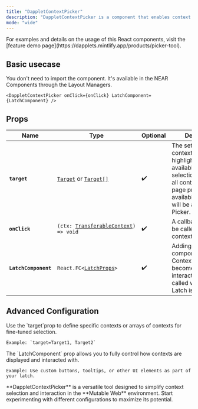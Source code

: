 ```yaml
---
title: "DappletContextPicker"
description: "DappletContextPicker is a component that enables context picking mode, provides latches for specific contexts, and onClick callback functions."
mode: "wide"
---
```


<Tip>
  For examples and details on the usage of this React components, visit the [feature demo page](https://dapplets.mintlify.app/products/picker-tool).
</Tip>

## Basic usecase

You don't need to import the component. It's available in the NEAR Components through the Layout Managers.

`<DappletContextPicker onClick={onClick} LatchComponent={LatchComponent} />`

## Props

| Name                 | Type                                                                                                                                 | Optional | Description                                                                                                                                                                         |
| -------------------- | ------------------------------------------------------------------------------------------------------------------------------------ | -------- | ----------------------------------------------------------------------------------------------------------------------------------------------------------------------------------- |
| **`target`**         | [`Target`](https://dapplets.mintlify.app/api-references/target) or [`Target[]`](https://dapplets.mintlify.app/api-references/target) | ✔️       | The set of target contexts that will be highlighted and available for selection. By default, all contexts on the page provided by the available adapters will be active for Picker. |
| **`onClick`**        | `(ctx: `[`TransferableContext`](https://dapplets.mintlify.app/api-references/transferable-context)`) => void`                        | ✔️       | A callback that will be called when the context is clicked.                                                                                                                         |
| **`LatchComponent`** | `React.FC<`[`LatchProps`](https://dapplets.mintlify.app/api-references/latch-props)`>`                                               | ✔️       | Adding a Latch component. Contexts with Latch become interactive. `onClick` is called when the Latch is clicked.                                                                    |

## Advanced Configuration

<AccordionGroup>
  <Accordion title="Custom Target Configuration" defaultOpen={false}>
    Use the `target`prop to define specific contexts or arrays of contexts for fine-tuned selection.

    Example: `target=Target1, Target2`
  </Accordion>

  <Accordion title="Custom Latch Component" defaultOpen={false}>
    The `LatchComponent` prop allows you to fully control how contexts are displayed and interacted with.

    Example: Use custom buttons, tooltips, or other UI elements as part of your latch.
  </Accordion>
</AccordionGroup>

<Tip>
  **DappletContextPicker** is a versatile tool designed to simplify context selection and interaction in the **Mutable Web** environment. Start experimenting with different configurations to maximize its potential.
</Tip>
